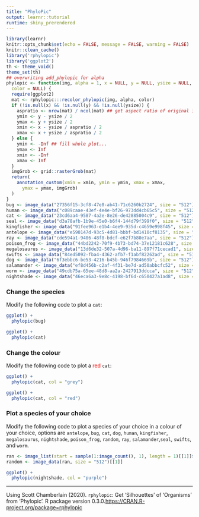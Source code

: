 ```yaml
---
title: "PhyloPic"
output: learnr::tutorial
runtime: shiny_prerendered
---
```


```r
library(learnr)
knitr::opts_chunk$set(echo = FALSE, message = FALSE, warning = FALSE)
knitr::clean_cache()
library('rphylopic')
library('ggplot2')
th <- theme_void() 
theme_set(th)
## overwriting add_phylopic for alpha
phylopic <- function(img, alpha = 1, x = NULL, y = NULL, ysize = NULL, 
  color = NULL) {
  require(ggplot2)
  mat <- rphylopic:::recolor_phylopic(img, alpha, color)
  if (!is.null(x) && !is.null(y) && !is.null(ysize)) {
    aspratio <- nrow(mat) / ncol(mat) ## get aspect ratio of original image
    ymin <- y - ysize / 2
    ymax <- y + ysize / 2
    xmin <- x - ysize / aspratio / 2
    xmax <- x + ysize / aspratio / 2
  } else {
    ymin <- -Inf ## fill whole plot...
    ymax <- Inf
    xmin <- -Inf
    xmax <- Inf
  }
  imgGrob <- grid::rasterGrob(mat)
  return(
    annotation_custom(xmin = xmin, ymin = ymin, xmax = xmax, 
      ymax = ymax, imgGrob)
  )
}
bug <- image_data("27356f15-3cf8-47e8-ab41-71c6260b2724", size = "512")[[1]]
human <- image_data("c089caae-43ef-4e4e-bf26-973dd4cb65c5", size = "512")[[1]]
cat <- image_data("23cd6aa4-9587-4a2e-8e26-de42885004c9", size = "512")[[1]]
seal <- image_data("d3a78afb-1b9e-45e0-b6f4-144d79f399f0", size = "512")[[1]]
kingfisher <- image_data("91fee963-e1b4-4ee9-935d-c4659e998f45", size = "512")[[1]]
antelope <- image_data("e590147d-93c5-4d81-bbbf-bd1410cf8135", size = "512")[[1]]
ray <- image_data("cde594a1-9406-48f8-bdcf-e62f7b80e7aa", size = "512")[[1]]
poison_frog <- image_data("44bd2242-70f9-4b73-bd74-37e12181c628", size = "512")[[1]]
megalosaurus <- image_data("13d6de32-507a-4d96-ba11-897f71cecad1", size = "512")[[1]]
swifts <- image_data("84ed5092-fba4-4362-afb7-f1abf82262ad", size = "512")[[1]]
dog <- image_data("6f3ebbc6-be53-4216-b45b-946f7984669b", size = "512")[[1]]
salamander <- image_data("ef8d456b-c2af-4f31-be7d-ad50abbcfc52", size = "512")[[1]]
worm <- image_data("49cdb75a-65ee-48d8-aa2a-2427913ddcca", size = "512")[[1]]
nightshade <- image_data("46eca6a3-9e8c-4198-bf6d-c650427a1ad8", size = "512")[[1]]
```

### Change the species

Modify the following code to plot a `cat`:

```r
ggplot() +
  phylopic(bug)
```

```r
ggplot() +
  phylopic(cat)
```

### Change the colour 

Modify the following code to plot a <span style="color:red;">red</span> `cat`:

```r
ggplot() +
  phylopic(cat, col = "grey")
```

```r
ggplot() +
  phylopic(cat, col = "red")
```


### Plot a species of your choice 

Modify the following code to plot a species of your choice in a colour of your choice, options are `antelope`, `bug`, `cat`, `dog`, `human`, `kingfisher`, `megalosaurus`, `nightshade`, `poison_frog`, `random`, `ray`, `salamander`,`seal`, `swifts`, and `worm`.        

```r
ran <- image_list(start = sample(1:image_count(), 1), length = 1)[[1]]$uid
random <- image_data(ran, size = "512")[[1]]
```


```r
ggplot() +
  phylopic(nightshade, col = "purple")
```

---

Using Scott Chamberlain (2020). `rphylopic`: Get 'Silhouettes' of 'Organisms' from 'Phylopic'. R package version 0.3.0.[https://CRAN.R-project.org/package=rphylopic]([https://CRAN.R-project.org/package=rphylopic)
